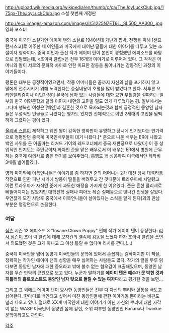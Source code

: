 http://upload.wikimedia.org/wikipedia/en/thumb/c/ca/TheJoyLuckClub.jpg/175px-TheJoyLuckClub.jpg
소설 첫번째 개정판

http://ecx.images-amazon.com/images/I/51225N7ET6L._SL500_AA300_.jpg
영화 포스터

중국계 미국인 소설가인 에이미 탠의 소설로 1940년대 가난과 핍박, 전쟁을 피해 [샌프란시스코]로 이주한 네 여인들과 미국에서 태어난 딸들에 대한 이야기를 다루고 있는 소설이자 영화이다. 중국 이민자 출신 작가 에이미 탄이 본인이 경험했던 에피소드를 바탕으로 집필했는데, <조이럭 클럽>은 전부 16개의 이야기로 이루어져 있다. 그 각각은 어머니와 딸이 서로의 문화적 차이로 인한 미묘한 갈등을 풀어나가는 감동적인 과정의 이야기들이다.

평론은 대부분 긍정적이였으면서, 작중 어머니들은 끝까지 자신의 삶을 포기하지 않고 딸에게 전수시키기 위해 노력한다는 중심내용이 호평을 많이 받았다고 한다. 서투른 오리엔탈리즘이나 이민가정이 본국에 남아 있는 사람들에 대한 묘한 우월감을 설파하는 일부의 한국 이민문학과 달리 이민자 내면의 고민을 밀도 있게 다루었다는 평. 일부에서는 그나마 행복한 여성은 [백인]과 결혼한 것으로 묘사되는것과 함께 긍정적인 동양인 남자들은 무성적인 인물들로 나왔다는 평가도 있지만 전체적으로 이민 2세대의 고민을 담백하게 그렸다는 평이 있다.

[[올리버 스톤]]이 제작하고 웨인 왕이 감독한 영화판이 유명하고 당시에 인기보다는 연기력으로 정평받던 중국계 미국인배우들이 대거 나왔다.[* 준으로 나온 배우는 ER에 나왔고 백인 사위를 둔 아줌마는 리처드 기어의 레드코너에서 중국 재판장으로 나왔다] 이 중 상업적인 인지도는 주인공이자 화자인 준을 맡은 배우로서 이 배우는 ER에서 병원에 근무하는 중국계 여의사로 좋은 연기를 보여주었다. 흥행도 꽤 성공하여 미국에서만 제작비 3배를 벌어들였다.

영화 마지막에 이복언니들[* 이야기를 좀 하자면 준의 어머니는 2차 대전 당시 대륙타통 작전으로 인한 피난 시기에 쌍둥이 딸들을 버려두고 간 것때문에 트라우마에 시달렸고 이런 트라우마가 자식인 준에게 과도한 애정을 가지게 한 이유였다. 준은 흔한 클리세로 삐뚤어지지는 않았지만 대학진학 실패나 피아노 레슨 실패등으로 엇나간 인생을 살았다. 우연찮게 모친 사망후 중국에서 이복언니들이 살아있다는 소식을 알게 된다]과의 만남부분은 명장면으로 손꼽힌다. 

=== 여담 ===
[[심슨]] 시즌 12 에피소드 3 "Insane Clown Poppy" 편에 작가 에이미 탠이 등장한다. [[리사 심슨]]이 조이 럭 클럽에 대해 모자간의 결속에 감동을 느꼈다 하자 조이럭 클럽을 쓰면서 의도했던 것은 그게 아니고 그 이상 틀릴 수 없다며 리사를 깐다.(...)

중국계 미국인을 넘어 동양계 미국인들의 문학에 있어서 손꼽히는 걸작이지만 이 책을, 정확히는 작가인 에이미 탠의 성향을 매우 싫어하는 사람들도 많다. 작가의 글을 두루 읽다보면 동양인 남자에 대한 증오라고 밖에 볼수 없는 혐오감이 표출돼있으며, 동양인 남자를 무슨 만악의 근원으로 보고 있다. 누군가 말하기를 '''에이미 탠은 예수가 못 박힌 것과 히틀러의 홀로코스트도 동양인 남자 탓으로 돌릴 수 있는 여자다'''라고 평가한 것을 보면...

그리고 그 외에도 에이미 탠이 묘사한 동양인들은 전부 다 자신의 뿌리와 혈통을 극도고 싫어한다. 한마디로 백인되고 싶어서 미친 동양인들에 관한 이야기일 뿐이라는 비판도 널리 나오고 있다. 절대로 XX계 미국인에 대한 이야기가 아닌 자신의 뿌리에 대한 자각이 없는 WASP 미국인이 동양인 몸에 갇힌, 소위 피부만 동양인인 Banana나 Twinkie 문학이라고도 까인다.

[[각주]]
